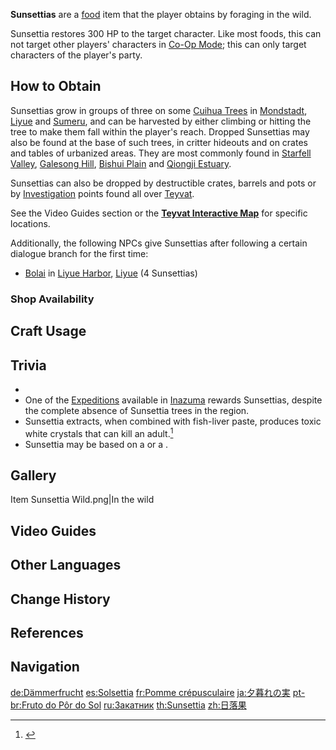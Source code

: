 {{Food Infobox
|id              = 100002
|name            = Sunsettia
|image           = Item Sunsettia.png
|description     = A plump fruit, beautiful like the sunset, that is abundant across all of Teyvat. It has a curious, sweet aroma and is able to energize an individual.
|type            = Recovery Dishes
|effectType      = Healing
|effect          = Restores '''300''' HP.
|eff_att1        = HP Restore
|eff_att2        = HP Restore Fixed
|quality         = 0
|source1         = Found in the wild
|source2         = {{Sold By|Sunsettia}}
|source3         = Reward from [[Expeditions]]
|source4         = Drops from [[Investigation]]
}}
'''Sunsettias''' are a [[food]] item that the player obtains by foraging in the wild.

Sunsettia restores 300 HP to the target character. Like most foods, this can not target other players' characters in [[Co-Op Mode]]; this can only target characters of the player's party.

==How to Obtain==
Sunsettias grow in groups of three on some [[Cuihua Wood|Cuihua Trees]] in [[Mondstadt]], [[Liyue]] and [[Sumeru]], and can be harvested by either climbing or hitting the tree to make them fall within the player's reach. Dropped Sunsettias may also be found at the base of such trees, in critter hideouts and on crates and tables of urbanized areas. They are most commonly found in [[Starfell Valley]], [[Galesong Hill]], [[Bishui Plain]] and [[Qiongji Estuary]].

Sunsettias can also be dropped by destructible crates, barrels and pots or by [[Investigation]] points found all over [[Teyvat]].

See the Video Guides section or the '''[https://webstatic-sea.mihoyo.com/app/ys-map-sea/index.html#/map/2?shown_types=164 Teyvat Interactive Map]''' for specific locations.

Additionally, the following NPCs give Sunsettias after following a certain dialogue branch for the first time:
* [[Bolai]] in [[Liyue Harbor]], [[Liyue]] (4 Sunsettias)

===Shop Availability===
{{Shop Availability}}

==Craft Usage==
{{Craft Usage}}

==Trivia==
* {{Mail Attachments by Category List}}
* One of the [[Expeditions]] available in [[Inazuma]] rewards Sunsettias, despite the complete absence of Sunsettia trees in the region.
* Sunsettia extracts, when combined with fish-liver paste, produces toxic white crystals that can kill an adult.<ref>{{Ref/Item|Forensic Office Research Log Excerpt}}</ref>
* Sunsettia may be based on a {{w|cashew|cashew apple}} or a {{w|Syzygium samarangense|wax apple}}.

==Gallery==
<gallery>
Item Sunsettia Wild.png|In the wild
</gallery>

==Video Guides==
{{EVT
|video1   = https://youtu.be/cGqz2UK7lxo
|caption1 = Mondstadt Region Farm Guide (212 Total)
}}

==Other Languages==
{{Other Languages
|en      = Sunsettia
|zhs     = 日落果
|zhs_rm  = Rìluò Guǒ
|zht     = 日落果
|zht_rm  = Rìluò Guǒ
|zh_tl   = Sunset Fruit
|ja      = 夕暮れの実
|ja_rm   = Yuugure no Mi
|ja_tl   = Dusk Fruit
|ko      = {{tt|일몰|日沒}} 열매
|ko_tl   = Sunset Fruit
|es      = Solsettia
|es_tl   = Sunsettia
|fr      = Pomme crépusculaire
|fr_tl   = Twilight Apple
|ru      = Закатник
|ru_tl   = Sunsettia
|ru_note = {{ru|Закат}} is the word for "Sunset," while the suffix {{ru|-ник}} is added to denote &mdash; in this case &mdash; an object. "Sunsettia" is an accurate translation.
|th      = Sunsettia
|vi      = {{tt|Quả|果}} {{tt|Nhật Lạc|日落}}
|vi_tl   = Sunset Fruit{{Sino|vi|part=1}}
|de      = Dämmerfrucht
|de_tl   = Dusk Fruit
|id      = Sunsettia
|pt      = Fruto do Pôr do Sol
|pt_tl   = 
|tr      = Güneriği
|tr_tl   = Sun Plum
|tr_note = {{w|Portmanteau}} of {{tr|Güneş|Sun}} and {{tr|Erik|Plum.}}
|it      = Tramontino
|it_tl   = Little Sunset
}}

==Change History==
{{Change History|1.0}}

==References==
{{Reflist}}

==Navigation==
{{Food Navbox}}

[[de:Dämmerfrucht]]
[[es:Solsettia]]
[[fr:Pomme crépusculaire]]
[[ja:夕暮れの実]]
[[pt-br:Fruto do Pôr do Sol]]
[[ru:Закатник]]
[[th:Sunsettia]]
[[zh:日落果]]